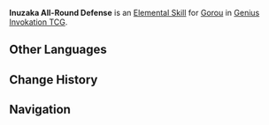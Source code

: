 {{About|the Character Card Skill for [[Genius Invokation TCG]]|the Playable Character Talent|Inuzaka All-Round Defense}}
{{Genius Invokation TCG Skill Infobox
|title      = Inuzaka All-Round Defense
|image      = Inuzaka All-Round Defense Character Card Skill.png
|type       = Elemental Skill
|character  = Gorou
|element    = Geo
|matching   = 3
|effect     = Deals 2 {{Color|Geo DMG}}, creates 1 '''General's War Banner'''.<br><br>{{Icon/TCG|General's War Banner}} '''General's War Banner'''<br>Your party's characters deal +1 {{color|Geo DMG}}.<br>'''Duration (Rounds): 2''' (Can stack, can stack till 3 Rounds)
|order      = 2
}}
'''Inuzaka All-Round Defense''' is an [[Character Card Elemental Skill|Elemental Skill]] for [[Gorou (Character Card)|Gorou]] in [[Genius Invokation TCG]].

==Other Languages==
{{Other Languages|Transclude=Inuzaka All-Round Defense}}

==Change History==
{{Change History|4.3}}

==Navigation==
{{Genius Invokation TCG Skill Navbox|Gorou}}